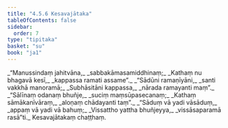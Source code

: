 ```yaml
---
title: "4.5.6 Kesavajātaka"
tableOfContents: false
sidebar:
  order: 7
type: "tipitaka"
basket: "su"
book: "ja1"
---
```



<DynamicBreadcrumb />

<Division number="181" book="ja1">

<Paragraph number="1116" type="verses" book="ja1">
_“Manussindaṃ jahitvāna,_  
_sabbakāmasamiddhinaṃ;_  
_Kathaṃ nu bhagavā kesī,_  
_kappassa ramati assame”._  

</Paragraph>

</Division>
<Division number="182" book="ja1">

<Paragraph number="1117" type="verses" book="ja1">
_“Sādūni ramaṇīyāni,_  
_santi vakkhā manoramā;_  
_Subhāsitāni kappassa,_  
_nārada ramayanti maṃ”._  

</Paragraph>

</Division>
<Division number="183" book="ja1">

<Paragraph number="1118" type="verses" book="ja1">
_“Sālīnaṃ odanaṃ bhuñje,_  
_suciṃ maṃsūpasecanaṃ;_  
_Kathaṃ sāmākanīvāraṃ,_  
_aloṇaṃ chādayanti taṃ”._  

</Paragraph>

</Division>
<Division number="184" book="ja1">

<Paragraph number="1119" type="verses" book="ja1">
_“Sāduṃ vā yadi vāsāduṃ,_  
_appaṃ vā yadi vā bahuṃ;_  
_Vissattho yattha bhuñjeyya,_  
_vissāsaparamā rasā”ti._  


</Paragraph>
</Division>

<Paragraph number="1120" type="center" book="ja1">
Kesavajātakaṃ chaṭṭhaṃ.
</Paragraph>